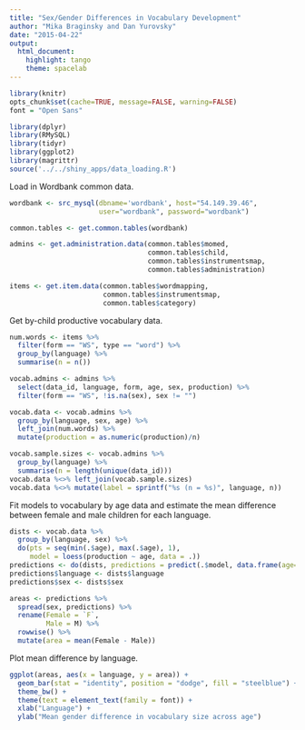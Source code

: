 ```yaml
---
title: "Sex/Gender Differences in Vocabulary Development"
author: "Mika Braginsky and Dan Yurovsky"
date: "2015-04-22"
output:
  html_document:
    highlight: tango
    theme: spacelab
---
```


```r
library(knitr)
opts_chunk$set(cache=TRUE, message=FALSE, warning=FALSE)
font = "Open Sans"
```

```r
library(dplyr)
library(RMySQL)
library(tidyr)
library(ggplot2)
library(magrittr)
source('../../shiny_apps/data_loading.R')
```

Load in Wordbank common data.
```r
wordbank <- src_mysql(dbname='wordbank', host="54.149.39.46",
                      user="wordbank", password="wordbank")

common.tables <- get.common.tables(wordbank)

admins <- get.administration.data(common.tables$momed,
                                  common.tables$child,
                                  common.tables$instrumentsmap,
                                  common.tables$administration)

items <- get.item.data(common.tables$wordmapping,
                       common.tables$instrumentsmap,
                       common.tables$category)
```

Get by-child productive vocabulary data.
```r
num.words <- items %>%
  filter(form == "WS", type == "word") %>%
  group_by(language) %>%
  summarise(n = n())

vocab.admins <- admins %>%
  select(data_id, language, form, age, sex, production) %>%
  filter(form == "WS", !is.na(sex), sex != "")

vocab.data <- vocab.admins %>%
  group_by(language, sex, age) %>%
  left_join(num.words) %>%
  mutate(production = as.numeric(production)/n)

vocab.sample.sizes <- vocab.admins %>%
  group_by(language) %>%
  summarise(n = length(unique(data_id)))
vocab.data %<>% left_join(vocab.sample.sizes)
vocab.data %<>% mutate(label = sprintf("%s (n = %s)", language, n))
```

Fit models to vocabulary by age data and estimate the mean difference between female and male children for each language.
```r
dists <- vocab.data %>%
  group_by(language, sex) %>%
  do(pts = seq(min(.$age), max(.$age), 1),
     model = loess(production ~ age, data = .)) 
predictions <- do(dists, predictions = predict(.$model, data.frame(age=.$pts)))
predictions$language <- dists$language
predictions$sex <- dists$sex

areas <- predictions %>%
  spread(sex, predictions) %>%
  rename(Female = `F`,
         Male = M) %>%
  rowwise() %>%
  mutate(area = mean(Female - Male))
```

Plot mean difference by language.
```r
ggplot(areas, aes(x = language, y = area)) +
  geom_bar(stat = "identity", position = "dodge", fill = "steelblue") +
  theme_bw() +
  theme(text = element_text(family = font)) +
  xlab("Language") +
  ylab("Mean gender difference in vocabulary size across age")
```